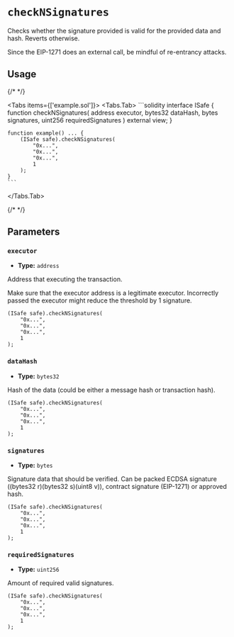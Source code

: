 
# `checkNSignatures`

Checks whether the signature provided is valid for the provided data and hash. Reverts otherwise.

<Callout type='info'>
  Since the EIP-1271 does an external call, be mindful of re-entrancy attacks.
</Callout>

## Usage

{/* <!-- vale off --> */}

<Tabs items={['example.sol']}>
  <Tabs.Tab>
    ```solidity
    interface ISafe {
        function checkNSignatures(
            address executor,
            bytes32 dataHash,
            bytes signatures,
            uint256 requiredSignatures
        ) external view;
    }

    function example() ... {
        (ISafe safe).checkNSignatures(
            "0x...",
            "0x...",
            "0x...",
            1
        );
    }
    ```
  </Tabs.Tab>
</Tabs>

{/* <!-- vale on --> */}

## Parameters

### `executor`

- **Type:** `address`

Address that executing the transaction.

<Callout type='warning'>
  Make sure that the executor address is a legitimate executor. Incorrectly
  passed the executor might reduce the threshold by 1 signature.
</Callout>

```solidity focus=2
(ISafe safe).checkNSignatures(
    "0x...",
    "0x...",
    "0x...",
    1
);
```

### `dataHash`

- **Type:** `bytes32`

Hash of the data (could be either a message hash or transaction hash).

```solidity focus=3
(ISafe safe).checkNSignatures(
    "0x...",
    "0x...",
    "0x...",
    1
);
```

### `signatures`

- **Type:** `bytes`

Signature data that should be verified. Can be packed ECDSA signature ((bytes32 r)(bytes32 s)(uint8 v)), contract signature (EIP-1271) or approved hash.

```solidity focus=4
(ISafe safe).checkNSignatures(
    "0x...",
    "0x...",
    "0x...",
    1
);
```

### `requiredSignatures`

- **Type:** `uint256`

Amount of required valid signatures.

```solidity focus=5
(ISafe safe).checkNSignatures(
    "0x...",
    "0x...",
    "0x...",
    1
);
```
